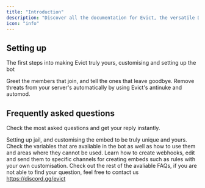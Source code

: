 ```yaml
---
title: "Introduction"
description: "Discover all the documentation for Evict, the versatile Discord bot — learn how to set up Evict in your server and enhance your daily use with various commands and more."
icon: "info"
---
```


## Setting up

The first steps into making Evict truly yours, customising and setting up the bot

<CardGroup cols={2}>
  <Card title="Setting up welcome & leave" icon="door-open" href="/server-config/welcome-setup">
    Greet the members that join, and tell the ones that leave goodbye.
  </Card>
  <Card title="Protect your server" icon="shield-check" href="/server-config/anti-nuke">
    Remove threats from your server's automatically by using Evict's antinuke and automod.
  </Card>
</CardGroup>

## Frequently asked questions

Check the most asked questions and get your reply instantly.

<CardGroup cols={2}>
  <Card title="How do I set up jail?" icon="handcuffs" href="/server-config/jail-setup">
    Setting up jail, and customising the embed to be truly unique and yours.
  </Card>
  <Card title="Variables" icon="code-compare" href="/resources/placeholders">
    Check the variables that are avaliable in the bot as well as how to use them and areas where they cannot be used.
  </Card>
  <Card title="Creating webhooks" icon="screwdriver-wrench" href="/server-config/webhooks">
    Learn how to create webhooks, edit and send them to specific channels for creating embeds such as rules with your own customisation.
  </Card>
  <Card title="More FAQs" icon="question" href="/faq">
    Check out the rest of the avaliable FAQs, if you are not able to find your question, feel free to contact us <a href="https://discord.gg/evict">
    https://discord.gg/evict</a>
  </Card>
</CardGroup>